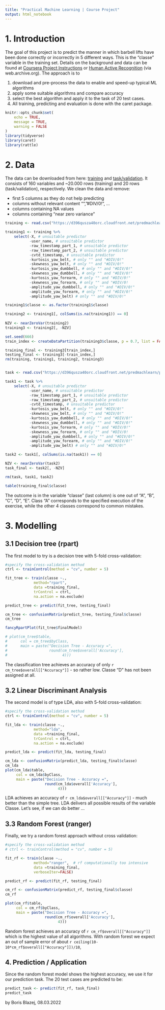 ```yaml
---
title: "Practical Machine Learning | Course Project"
output: html_notebook
---
```


# 1. Introduction

The goal of this project is to predict the manner in which barbell lifts have been done correctly or incorrectly in 5 different ways.
This is the "classe" variable in the training set. Details on the background and data can be found at [Coursera Project Instructions](https://www.coursera.org/learn/practical-machine-learning/supplement/PvInj/course-project-instructions-read-first%5D) or [Human Active Recognition](https://web.archive.org/web/20161224072740/http:/groupware.les.inf.puc-rio.br/har) (via web.archive.org).
The approach is to 

1. download and pre-process the data to enable and speed-up typical ML algorithms
2. apply some suitable algorithms and compare accuracy
3. select the best algorithm and apply it to the task of 20 test cases.
4. All training, predicting and evaluation is done with the caret package.

```r
knitr::opts_chunk$set(
	echo = TRUE,
	message = TRUE,
	warning = FALSE
)
library(tidyverse)
library(caret)
library(rattle)
```

# 2. Data

The data can be downloaded from here: [training](https://d396qusza40orc.cloudfront.net/predmachlearn/pml-training.csv) and [task/validation](https://d396qusza40orc.cloudfront.net/predmachlearn/pml-testing.csv). It consists of 160 variables and \~20.000 rows (training) and 20 rows (task/validation), respectively. We clean the data and remove:

* first 5 columns as they do not help predicting
* columns without relevant content "", "#DIV/0!", ...
* columns containing NA values
* columns containing "near zero variance"


```r
training <- read.csv("https://d396qusza40orc.cloudfront.net/predmachlearn/pml-training.csv")

training1 <- training %>% 
    select(-X, # unsuitable predictor
           -user_name, # unsuitable predictor
           -raw_timestamp_part_1, # unsuitable predictor
           -raw_timestamp_part_2, # unsuitable predictor
           -cvtd_timestamp, # unsuitable predictor
           -kurtosis_yaw_belt, # only "" and "#DIV/0!"
           -skewness_yaw_belt, # only "" and "#DIV/0!"
           -kurtosis_yaw_dumbbell, # only "" and "#DIV/0!"
           -skewness_yaw_dumbbell, # only "" and "#DIV/0!"
           -kurtosis_yaw_forearm, # only "" and "#DIV/0!"
           -skewness_yaw_forearm, # only "" and "#DIV/0!
           -amplitude_yaw_dumbbell, # only "" and "#DIV/0!"
           -amplitude_yaw_forearm, # only "" and "#DIV/0!"
           -amplitude_yaw_belt) # only "" and "#DIV/0!"

training1$classe <- as.factor(training1$classe)

training2 <- training1[, colSums(is.na(training1)) == 0]
    
NZV <- nearZeroVar(training2)
training3 <- training2[, -NZV]

set.seed(666) 
train_index <- createDataPartition(training3$classe, p = 0.7, list = FALSE)

training_final <- training3[train_index,]
testing_final <- training3[-train_index,]
rm(training, training1, training2, training3)


task <- read.csv("https://d396qusza40orc.cloudfront.net/predmachlearn/pml-testing.csv")

task1 <- task %>% 
    select(-X, # unsuitable predictor
           -user_name, # unsuitable predictor
           -raw_timestamp_part_1, # unsuitable predictor
           -raw_timestamp_part_2, # unsuitable predictor
           -cvtd_timestamp, # unsuitable predictor
           -kurtosis_yaw_belt, # only "" and "#DIV/0!"
           -skewness_yaw_belt, # only "" and "#DIV/0!"
           -kurtosis_yaw_dumbbell, # only "" and "#DIV/0!"
           -skewness_yaw_dumbbell, # only "" and "#DIV/0!"
           -kurtosis_yaw_forearm, # only "" and "#DIV/0!"
           -skewness_yaw_forearm, # only "" and "#DIV/0!
           -amplitude_yaw_dumbbell, # only "" and "#DIV/0!"
           -amplitude_yaw_forearm, # only "" and "#DIV/0!"
           -amplitude_yaw_belt) # only "" and "#DIV/0!"

task2 <- task1[, colSums(is.na(task1)) == 0]

NZV <- nearZeroVar(task2)
task_final <- task2[, -NZV]

rm(task, task1, task2)

table(training_final$classe)

```

The outcome is in the variable "classe" (last column) is one out of "A", "B", "C", "D", "E". Class "A" corresponds to the specified execution of the exercise, while the other 4 classes correspond to common mistakes. 

# 3. Modelling

## 3.1 Decision tree (rpart)

The first model to try is a decision tree with 5-fold cross-validation:
```r
#specify the cross-validation method
ctrl <- trainControl(method = "cv", number = 5)

fit_tree <- train(classe ~., 
             method="rpart", 
             data =training_final, 
             trControl = ctrl,
             na.action = na.exclude)

predict_tree <- predict(fit_tree, testing_final)

cm_tree <- confusionMatrix(predict_tree, testing_final$classe)
cm_tree

fancyRpartPlot(fit_tree$finalModel)

# plot(cm_tree$table, 
#      col = cm_tree$byClass, 
#      main = paste("Decision Tree - Accuracy =",
#                   round(cm_tree$overall['Accuracy'], 
#                         4)))

```

The classification tree achieves an accuracy of only `r cm_tree$overall[["Accuracy"]]` - so rather low. Classe "D" has not been assigned at all.

## 3.2 Linear Discriminant Analysis

The second model is of type LDA, also with 5-fold cross-validation:
```r
#specify the cross-validation method
ctrl <- trainControl(method = "cv", number = 5)

fit_lda <- train(classe ~., 
             method="lda", 
             data =training_final, 
             trControl = ctrl,
             na.action = na.exclude)

predict_lda <- predict(fit_lda, testing_final)

cm_lda <- confusionMatrix(predict_lda, testing_final$classe)
cm_lda
plot(cm_lda$table,
     col = cm_lda$byClass,
     main = paste("Decision Tree - Accuracy =",
                  round(cm_lda$overall['Accuracy'],
                        4)))

```

LDA achieves an accuracy of `r cm_lda$overall[["Accuracy"]]` - much better than the simple tree. LDA delivers all possible results of the variable Classe. Let's see, if we can do better ...

## 3.3 Random Forest (ranger)

Finally, we try a random forest approach without cross validation:
```r
#specify the cross-validation method
# ctrl <- trainControl(method = "cv", number = 5)

fit_rf <- train(classe ~., 
             method="ranger",  # rf computationally too intensive
             data =training_final,
             verboseIter=FALSE)

predict_rf <- predict(fit_rf, testing_final)

cm_rf <- confusionMatrix(predict_rf, testing_final$classe)
cm_rf

plot(cm_rf$table, 
     col = cm_rf$byClass, 
     main = paste("Decision Tree - Accuracy =",
                  round(cm_rf$overall['Accuracy'], 
                        4)))
```

Random forest achieves an accuracy of `r cm_rf$overall[["Accuracy"]]` which is the highest value of all algorithms. With random forest we expect an out of sample error of about `r ceiling(10-10*cm_rf$overall[["Accuracy"]])/10`,


## 4. Prediction / Application

Since the random forest model shows the highest accuracy, we use it for our prediction task. The 20 test cases are predicted to be:
```r
predict_task <- predict(fit_rf, task_final)
predict_task
```

by Boris Blazej, 08.03.2022